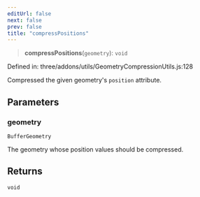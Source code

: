 ```yaml
---
editUrl: false
next: false
prev: false
title: "compressPositions"
---
```


> **compressPositions**(`geometry`): `void`

Defined in: three/addons/utils/GeometryCompressionUtils.js:128

Compressed the given geometry's `position` attribute.

## Parameters

### geometry

`BufferGeometry`

The geometry whose position values should be compressed.

## Returns

`void`
